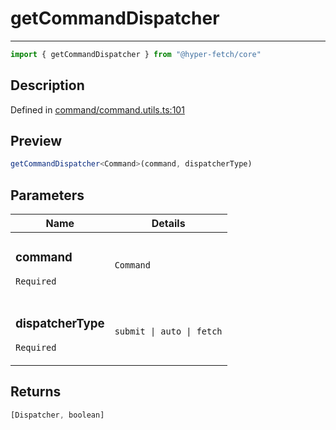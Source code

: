 

# getCommandDispatcher

<div class="api-docs__separator" data-reactroot="">

---

</div><div class="api-docs__import" data-reactroot="">

```ts
import { getCommandDispatcher } from "@hyper-fetch/core"
```

</div><div class="api-docs__section">

## Description

</div><div class="api-docs__description"><span class="api-docs__do-not-parse">



</span></div><p class="api-docs__definition">

Defined in [command/command.utils.ts:101](https://github.com/BetterTyped/hyper-fetch/blob/aff5c35a/packages/core/src/command/command.utils.ts#L101)

</p><div class="api-docs__section">

## Preview

</div><div class="api-docs__preview fn">

```ts
getCommandDispatcher<Command>(command, dispatcherType)
```

</div><div class="api-docs__section">

## Parameters

</div><div class="api-docs__parameters"><table><thead><tr><th>Name</th><th>Details</th></tr></thead><tbody><tr param-data="command"><td class="api-docs__param-name required">

### command 

`Required`

</td><td class="api-docs__param-type">

`Command`

</td></tr><tr param-data="dispatcherType"><td class="api-docs__param-name required">

### dispatcherType 

`Required`

</td><td class="api-docs__param-type">

`submit | auto | fetch`

</td></tr></tbody></table></div><div class="api-docs__section">

## Returns

</div><div class="api-docs__returns">

```ts
[Dispatcher, boolean]
```

</div>